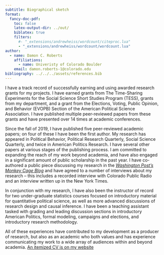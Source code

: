 ```yaml
---
subtitle: Biographical sketch
format:
  fancy-doc-pdf:
    toc: false
    latex-output-dir: ../out/
    biblatex: true
    filters:
      #- "_extensions/andrewheiss/wordcount/citeproc.lua"
      - "_extensions/andrewheiss/wordcount/wordcount.lua"
author:
  - name: Damon C. Roberts
    affiliations:
      - name: Univeristy of Colorado Boulder
    email: damon.roberts-1@colorado.edu
bibliography: ../../../assets/references.bib
---
```


I have a track record of successfully earning and using awarded research grants for my projects. I have earned grants from The Time-Sharing Experiments for the Social Science Short Studies Program (TESS), grants from my department, and a grant from the Elections, Voting, Public Opinion, and Behavior (EVOPB) Section of the American Political Science Association. I have published multiple peer-reviewed papers from these grants and have presented over 14 times at academic conferences.

Since the fall of 2019, I have published five peer-reviewed academic papers; on four of these I have been the first author. My research has appeared in Political Behavior, Political Research Quarterly, Social Science Quarterly, and twice in American Politics Research. I have several other papers at various stages of the publishing process. I am committed to expanding the reach of my work beyond academia, and have also engaged in a significant amount of public scholarship in the past year. I have co-authored a public piece discussing my research in the [*Washington Post's Monkey Cage Blog*](https://www.washingtonpost.com/politics/2022/07/21/biden-trump-president-age-2024-election/) and have agreed to a number of interviews about my research -- this includes a recorded interview with Colorado Public Radio and an interview written up in the New York Times.

In conjunction with my research, I have also been the instructor of record for two under-graduate statistics courses focused on introductory material for quantitative political science, as well as more advanced discussions of research design and causal inference. I have been a teaching assistant tasked with grading and leading discussion sections in introductory American Politics, formal modeling, campaigns and elections, and introductory research methodology.

All of these experiences have contributed to my development as a producer of research, but also as an academic who both values and has experience communicating my work to a wide array of audiences within and beyond academia. [An itemized CV is on my website](https://damoncroberts.com/cv/dcr_cv.pdf)
<!--
I have a track record of successfully earning and using awarded research grants for my projects. I have earned grants from The Time-Sharing Experiments for the Social Science Short Studies Program (TESS), research grants from my department five times, and a grant from the Elections, Voting, Public Opinion, and Behavior (EVOPB) Section of the American Political Science Association. I have published multiple peer-reviewed papers from these grants and presented over 14 times at an academic conference.

Since the fall of 2019, I have published five peer-reviewed academic papers, four of which I have been the first author. My research has appeared in Political Behavior, Political Research Quarterly, Social Science Quarterly, and twice in American Politics Research. I have several other papers at various stages of the publishing process. I am committed to expanding the reach of my work beyond academia and have also engaged in a significant amount of public scholarship in the past year. I have co-authored a public piece discussing my research in the [*Washington Post's Monkey Cage Blog*](https://www.washingtonpost.com/politics/2022/07/21/biden-trump-president-age-2024-election/) and have agreed to a number of interviews about my research which includes a recorded interview with Colorado Public Radio and an interview written up in the New York Times.

In conjunction with my research, I have also been the instructor of record for two undergraduate statistics courses focused on introductory material for quantitative political science and more advanced discussions of research design and causal inference. I have been a teaching assistant tasked with grading and leading discussion sections in introductory American Politics, formal modeling, campaigns and elections, and introductory research methodology.

All of these experiences have contributed to my development as a producer of research but also as an academic who has experience completing and publishing research and communicating my work to a wide array of audiences within and beyond academia. [An itemized CV is on my website.](https://damoncroberts.com/cv/dcr_cv.pdf)
-->